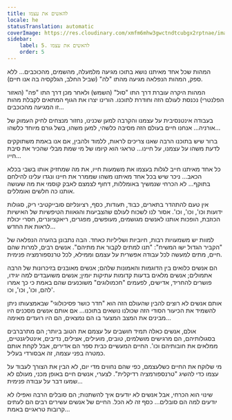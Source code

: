 ```yaml
---
title: להאשים את עצמו
locale: he
statusTranslation: automatic
coverImage: https://res.cloudinary.com/xmfm6mhw3gwctndtcubgx2rptnae/image/upload/v1740468922/small_cover_tratado_de_psicologia_revolucionaria_a4c0dca4e0.webp
sidebar:
    label: 5. להאשים את עצמו
    order: 5
---
```

המהות שכל אחד מאיתנו נושא בתוכו מגיעה מלמעלה, מהשמים, מהכוכבים... ללא ספק, המהות הנפלאה מגיעה מהתו "לה" (שביל החלב, הגלקסיה בה אנו חיים).

המהות היקרה עוברת דרך התו "סול" (השמש) ולאחר מכן דרך התו "פה" (האזור הפלנטרי) נכנסת לעולם הזה וחודרת לתוכנו. הורינו יצרו את הגוף המתאים לקבלת מהות זו המגיעה מהכוכבים...

בעבודה אינטנסיבית על עצמנו והקרבה למען שכנינו, נחזור מנצחים לחיק העמוק של אורניה... אנחנו חיים בעולם הזה מסיבה כלשהי, למען משהו, בשל גורם מיוחד כלשהו...

ברור שיש בתוכנו הרבה שאנו צריכים לראות, ללמוד ולהבין, אם אנו באמת משתוקקים לדעת משהו על עצמנו, על חיינו... טראגי הוא קיומו של מי שמת מבלי שהכיר את סיבת חייו...

כל אחד מאיתנו חייב לגלות בעצמו את משמעות חייו, את מה שמחזיק אותו בשבי בכלא הכאב... ניכר שיש בכל אחד מאיתנו משהו שממרר את חיינו ונגדו עלינו להילחם בתוקף... לא הכרחי שנמשיך באומללות, דחוף לצמצם לאבק קוסמי את מה שעושה אותנו כה חלשים ואומללים.

אין טעם להתהדר בתארים, כבוד, תעודות, כסף, רציונליזם סובייקטיבי ריק, סגולות ידועות וכו', וכו', וכו'. אסור לנו לשכוח לעולם שהצביעות והגאוות הטיפשיות של האישיות הכוזבת, הופכות אותנו לאנשים מגושמים, מעופשים, מפגרים, ריאקציונרים, חסרי יכולת לראות את החדש...

למוות יש משמעויות רבות, חיוביות ושליליות כאחד. הבה נתבונן בהערה הנפלאה של "הקביר הגדול ישו המשיח": "תנו למתים לקבור את מתיהם". אנשים רבים, למרות שהם חיים, מתים למעשה לכל עבודה אפשרית על עצמם וממילא, לכל טרנספורמציה פנימית.

הם אנשים כלואים בין הדוגמות והאמונות שלהם; אנשים מאובנים בזיכרונות של הרבה אתמולים; אנשים מלאים בדעות קדומות עתיקות יומין; אנשים משועבדים למה יגידו, פושרים להחריד, אדישים, לפעמים "חכמולוגים" משוכנעים שהם באמת כי כך אמרו להם, וכו', וכו', וכו'.

אותם אנשים לא רוצים להבין שהעולם הזה הוא "חדר כושר פסיכולוגי" שבאמצעותו ניתן להשמיד את הכיעור הסודי הזה שכולנו נושאים בתוכנו... אם אותם אנשים מסכנים היו מבינים את המצב המצער בו הם נמצאים, הם היו רועדים מאימה...

אולם, אנשים כאלה תמיד חושבים על עצמם את הטוב ביותר; הם מתרברבים בסגולותיהם, הם מרגישים מושלמים, טובים, מועילים, אצילים, נדיבים, אינטליגנטיים, ממלאים את חובותיהם וכו'. החיים המעשיים כבית ספר הם אדירים, אבל לקחת אותם כמטרה בפני עצמה, זה אבסורדי בעליל.

מי שלוקח את החיים כשלעצמם, כפי שהם נחווים מדי יום, לא הבין את הצורך לעבוד על עצמו כדי להשיג "טרנספורמציה רדיקלית". לצערי, אנשים חיים באופן מכני, מעולם לא שמעו דבר על עבודה פנימית...

שינוי הוא הכרחי, אבל אנשים לא יודעים איך להשתנות; הם סובלים הרבה ואפילו לא יודעים למה הם סובלים... כסף זה לא הכל. החיים של אנשים עשירים רבים הם לעתים קרובות טראגיים באמת...

